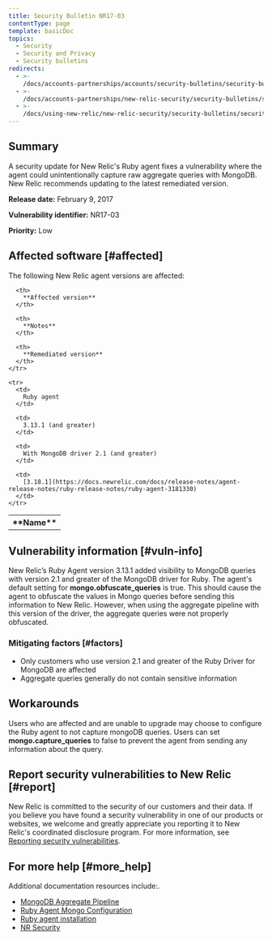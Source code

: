 ```yaml
---
title: Security Bulletin NR17-03
contentType: page
template: basicDoc
topics:
  - Security
  - Security and Privacy
  - Security bulletins
redirects:
  - >-
    /docs/accounts-partnerships/accounts/security-bulletins/security-bulletin-nr17-03/
  - >-
    /docs/accounts-partnerships/new-relic-security/security-bulletins/security-bulletin-nr17-03/
  - >-
    /docs/using-new-relic/new-relic-security/security-bulletins/security-bulletin-nr17-03/
---
```


## Summary

A security update for New Relic's Ruby agent fixes a vulnerability where the agent could unintentionally capture raw aggregate queries with MongoDB. New Relic recommends updating to the latest remediated version.

**Release date:** February 9, 2017

**Vulnerability identifier:** NR17-03

**Priority:** Low

## Affected software [#affected]

The following New Relic agent versions are affected:

<Table>
  <tbody>
    <tr>
      <th>
        **Name**
      </th>

      <th>
        **Affected version**
      </th>

      <th>
        **Notes**
      </th>

      <th>
        **Remediated version**
      </th>
    </tr>

    <tr>
      <td>
        Ruby agent
      </td>

      <td>
        3.13.1 (and greater)
      </td>

      <td>
        With MongoDB driver 2.1 (and greater)
      </td>

      <td>
        [3.18.1](https://docs.newrelic.com/docs/release-notes/agent-release-notes/ruby-release-notes/ruby-agent-3181330)
      </td>
    </tr>
  </tbody>
</Table>

## Vulnerability information [#vuln-info]

New Relic’s Ruby Agent version 3.13.1 added visibility to MongoDB queries with version 2.1 and greater of the MongoDB driver for Ruby. The agent's default setting for **mongo.obfuscate_queries** is true. This should cause the agent to obfuscate the values in Mongo queries before sending this information to New Relic. However, when using the aggregate pipeline with this version of the driver, the aggregate queries were not properly obfuscated.

### Mitigating factors [#factors]

* Only customers who use version 2.1 and greater of the Ruby Driver for MongoDB are affected
* Aggregate queries generally do not contain sensitive information

## Workarounds

Users who are affected and are unable to upgrade may choose to configure the Ruby agent to not capture mongoDB queries. Users can set **mongo.capture_queries** to false to prevent the agent from sending any information about the query.

## Report security vulnerabilities to New Relic [#report]

New Relic is committed to the security of our customers and their data. If you believe you have found a security vulnerability in one of our products or websites, we welcome and greatly appreciate you reporting it to New Relic's coordinated disclosure program. For more information, see [Reporting security vulnerabilities](/docs/security/new-relic-security/data-privacy/reporting-security-vulnerabilities).

## For more help [#more_help]

Additional documentation resources include:.

* [MongoDB Aggregate Pipeline](https://docs.mongodb.com/manual/core/aggregation-pipeline/)
* [Ruby Agent Mongo Configuration](https://docs.newrelic.com/docs/agents/ruby-agent/configuration/ruby-agent-configuration#mongo)
* [Ruby agent installation](https://docs.newrelic.com/docs/agents/ruby-agent/installation/ruby-agent-installation)
* [NR Security](https://newrelic.com/why-new-relic/security "Link opens in a new window.")
